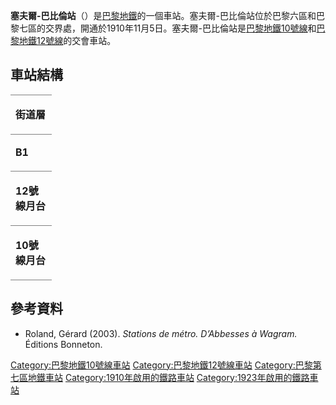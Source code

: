 {{Infobox station
| name                = 塞夫爾-巴比倫站
| symbol_location     = paris
| symbol              = m
| symbol2             = 
| type                = [[巴黎地鐵|巴黎地鐵]]車站
| image               = [[File:Metro_de_Paris_-_Ligne_10_-_Sevres_-_Babylone_04.jpg|300px]]
| alt                 = 
| caption             = 
| other_name          = 
| address             = [[巴黎七區|巴黎七區]]
| borough             = [[法蘭西島|法蘭西島]]
| country             = 法國
| iso_region          = FR_scale:2000
| coordinates_display = title
| coordinates_format  = dms
| latd  = 48.85151| latm  = | lats  = | latNS  = 
| longd = 2.326655| longm = | longs = | longEW = 
| coordinates         = 
| owned               = [[RATP|RATP]]
| operator            = [[RATP|RATP]]
| line                = 
| disabled            = 
| zone                = 1
| opened              = [[File:Paris_m_12_jms.svg|15px]] {{start date|1910|11|05}}<br />[[File:Paris_Metro_10.svg|15px]] {{start date|1923|12|30}}
| closed              = <!-- {{End date|YYYY|MM|DD|df=y}} -->
| services            = 
| map_type            = France Paris
}}
'''塞夫爾-巴比倫站'''（{{lang-fr|Sèvres - Babylone}}）是[[巴黎地鐵|巴黎地鐵]]的一個車站。塞夫爾-巴比倫站位於巴黎六區和巴黎七區的交界處，開通於1910年11月5日。塞夫爾-巴比倫站是[[巴黎地鐵10號線|巴黎地鐵10號線]]和[[巴黎地鐵12號線|巴黎地鐵12號線]]的交會車站。
== 車站結構 ==
{| border=0 cellspacing=0 cellpadding=3
|style="border-bottom:solid 1px gray;border-top:solid 1px gray;" width=50 valign=top|'''街道層'''
|-
|style="border-bottom:solid 1px gray;border-top:solid 1px gray;" width=50 valign=top|'''B1'''
|style="border-top:solid 1px gray;border-bottom:solid 1px gray;" width=100 valign=top|夾層
|-
|style="border-bottom:solid 1px gray;" width=50 rowspan=4 valign=top|'''12號線月台'''
|style="border-top:solid 1px gray;border-right:solid 2px black;border-left:solid 2px black;border-bottom:solid 2px black;" colspan=2|<center><small>[[側式月台|側式月台]]，右側開門</small>
|-
|style="border-bottom:solid 1px gray;" width=100|南行
|style="border-bottom:solid 1px gray;" width=390|{{arrow|L}} [[File:Metro-M.svg|16x16px]][[File:Paris_m_12_jms.svg|16x16px]]往[[伊西市政府站|伊西市政府]]<small>（[[雷恩站_(巴黎地鐵)|雷恩]]）</small>
|-
|北行
|{{arrow|R}} [[File:Metro-M.svg|16x16px]][[File:Paris_Metro_12.svg|16x16px]] 往[[奧貝維埃市政府站|奧貝維埃市政府]]<small>（[[渡船路站|渡船路]]）</small>
|-
|style="border-top:solid 2px black;border-right:solid 2px black;border-left:solid 2px black;border-bottom:solid 1px gray;" colspan=2|<center><small>[[側式月台|側式月台]]，右側開門</small>
|-
|style="border-bottom:solid 1px gray;" width=50 rowspan=10 valign=top|'''10號線月台'''
|style="border-top:solid 1px gray;border-right:solid 2px black;border-left:solid 2px black;border-bottom:solid 2px black;" colspan=2|<center><small>[[側式月台|側式月台]]，右側開門</small></center>
|-
|style="border-bottom:solid 1px gray;" width=100|西行
|style="border-bottom:solid 1px gray;" width=390|{{arrow|L}} [[File:Metro-M.svg|16x16px]][[File:Paris_Metro_10.svg|16x16px]]往[[布洛涅-聖克盧橋站|布洛涅-聖克盧橋]]<small>（[[瓦諾站|瓦諾]]）</small>
|-
|東行
|{{arrow|R}} [[File:Metro-M.svg|16x16px]][[File:Paris_Metro_10.svg|16x16px]]往[[奧斯特里茨站_(巴黎地鐵)|奧斯特里茨站]]<small>（[[馬比永站|馬比永]]）</small>
|-
|style="border-top:solid 2px black;border-right:solid 2px black;border-left:solid 2px black;border-bottom:solid 1px gray;" colspan=2|<center><small>[[側式月台|側式月台]]，右側開門</small></center>
|}
{{commons category|Sèvres - Babylone (Paris Metro)}}

==參考資料==
*Roland, Gérard (2003). ''Stations de métro. D’Abbesses à Wagram.'' Éditions Bonneton.
{{巴黎地鐵10號線}}
{{巴黎地鐵12號線}}
{{DEFAULTSORT:Sèvres - Babylone}}
[[Category:巴黎地鐵10號線車站|Category:巴黎地鐵10號線車站]]
[[Category:巴黎地鐵12號線車站|Category:巴黎地鐵12號線車站]]
[[Category:巴黎第七區地鐵車站|Category:巴黎第七區地鐵車站]]
[[Category:1910年啟用的鐵路車站|Category:1910年啟用的鐵路車站]]
[[Category:1923年啟用的鐵路車站|Category:1923年啟用的鐵路車站]]